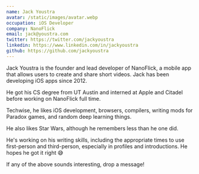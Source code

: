 ```yaml
---
name: Jack Youstra
avatar: /static/images/avatar.webp
occupation: iOS Developer
company: NanoFlick
email: jack@youstra.com
twitter: https://twitter.com/jackyoustra
linkedin: https://www.linkedin.com/in/jackyoustra
github: https://github.com/jackyoustra
---
```


Jack Youstra is the founder and lead developer of NanoFlick, a mobile app that allows users to create and share short videos.
Jack has been developing iOS apps since 2012.

He got his CS degree from UT Austin and interned at Apple and Citadel before working on NanoFlick full time.

Techwise, he likes iOS development, browsers, compilers, writing mods for Paradox games, and random deep learning things.

He also likes Star Wars, although he remembers less than he one did.

He's working on his writing skills, including the appropriate times to use first-person and third-person,
especially in profiles and introductions. He hopes he got it right 😅

If any of the above sounds interesting, drop a message!
